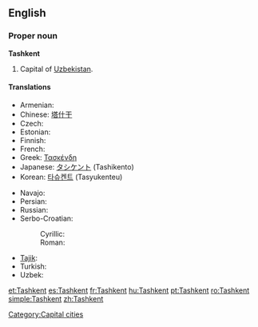 {{wikipedia}}
==English==

===Proper noun===
'''Tashkent'''

# Capital of [[Uzbekistan]].

====Translations====
{{trans-top|capital of Uzbekistan}}
* Armenian: {{t-|hy|Տաշքենդ|tr=Tašk’end|sc=Armn|xs=Armenian}}
* Chinese: [[塔什干]]
* Czech: {{t-|cs|Taškent|m}}
* Estonian: {{t-|et|Toshkent}}
* Finnish: {{t+|fi|Taškent}}
* French: {{t+|fr|Tachkent}}
* Greek: [[Τασκένδη]]
* Japanese: [[タシケント]] (Tashikento)
* Korean: [[타슈켄트]] (Tasyukenteu)
{{trans-mid}}
* Navajo: {{tø|nv|Tʼashkʼen}}
* Persian: {{t-|fa|تاشکند|tr=Tâškand|sc=fa-Arab|xs=Persian}}
* Russian: {{t+|ru|Ташкент|sc=Cyrl}}
* Serbo-Croatian:
*: Cyrillic: {{tø|sh|Ташкент|m|sc=Cyrl|xs=Serbo-Croatian}}
*: Roman: {{tø|sh|Taškent|m|xs=Serbo-Croatian}}
* [[Tajik]]: {{t-|tg|Тошканд|sc=Cyrl|xs=Tajik}}
* Turkish: {{t|tr|Taşkent}}
* Uzbek: {{t-|uz|Toshkent|xs=Uzbek}}
{{trans-bottom}}

[[Category:Capital cities]]

[[et:Tashkent]]
[[es:Tashkent]]
[[fr:Tashkent]]
[[hu:Tashkent]]
[[pt:Tashkent]]
[[ro:Tashkent]]
[[simple:Tashkent]]
[[zh:Tashkent]]